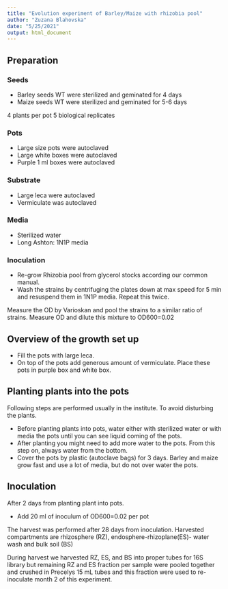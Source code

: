 ```yaml
---
title: "Evolution experiment of Barley/Maize with rhizobia pool"
author: "Zuzana Blahovska"
date: "5/25/2021"
output: html_document
---
```


## Preparation

### Seeds
-	Barley seeds WT were sterilized and geminated for 4 days
-	Maize seeds WT were sterilized and geminated for 5-6 days

4 plants per pot 
5 biological replicates

### Pots
-	Large size pots were autoclaved
-	Large white boxes were autoclaved
-	Purple 1 ml boxes were autoclaved

### Substrate
-	Large leca were autoclaved
-	Vermiculate was autoclaved

### Media
-	Sterilized water
-	Long Ashton: 1N1P media

### Inoculation
-	Re-grow Rhizobia pool from glycerol stocks according our common manual. 
-	Wash the strains by centrifuging the plates down at max speed for 5 min and resuspend them in 1N1P media. Repeat this twice.

Measure the OD by Varioskan and pool the strains to a similar ratio of strains. Measure OD and dilute this mixture to OD600=0.02

## Overview of the growth set up
-	Fill the pots with large leca. 
-	On top of the pots add generous amount of vermiculate. Place these pots in purple box and white box.

## Planting plants into the pots
Following steps are performed usually in the institute. To avoid disturbing the plants.

-	Before planting plants into pots, water either with sterilized water or with media the pots until you can see liquid coming of the pots. 
-	After planting you might need to add more water to the pots. From this step on, always water from the bottom. 
-	Cover the pots by plastic (autoclave bags) for 3 days. Barley and maize grow fast and use a lot of media, but do not over water the pots.

## Inoculation
After 2 days from planting plant into pots. 

-	Add 20 ml of inoculum of OD600=0.02 per pot

The harvest was performed after 28 days from inoculation. Harvested compartments are rhizosphere (RZ), endosphere-rhizoplane(ES)- water wash and bulk soil (BS)

During harvest we harvested RZ, ES, and BS into proper tubes for 16S library but remaining RZ and ES fraction per sample were pooled together and crushed in Precelys 15 mL tubes and this fraction were used to re-inoculate month 2 of this experiment.

